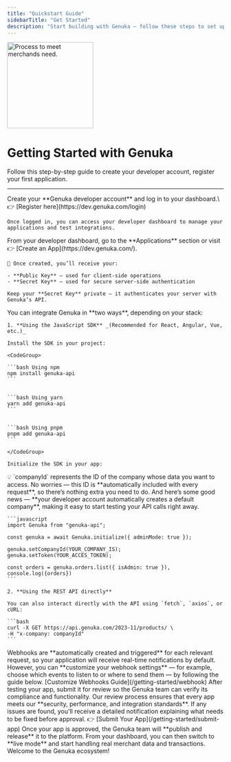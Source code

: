 ```yaml
---
title: "Quickstart Guide"
sidebarTitle: "Get Started"
description: "Start building with Genuka — follow these steps to set up, integrate, and test your first API call."
---
```


<img
  src="/images/dev-genuka.png"
  alt="Process to meet merchands need."
  height="200"
/>
# Getting Started with Genuka

Follow this step-by-step guide to create your developer account, register your first application.

---

<Steps>
  <Step title="Create Your Developer Account">
    Create your **Genuka developer account** and log in to your dashboard.\
    👉 [Register here](https://dev.genuka.com/login)

    Once logged in, you can access your developer dashboard to manage your applications and test integrations.

  </Step>
  <Step title="Create Your Application">
    From your developer dashboard, go to the **Applications** section or visit 👉 [Create an App](https://dev.genuka.com/).

    🎉 Once created, you’ll receive your:

    - **Public Key** — used for client-side operations
    - **Secret Key** — used for secure server-side authentication

    Keep your **Secret Key** private — it authenticates your server with Genuka’s API.

  </Step>
  <Step title="Choose Your Integration Method">
    You can integrate Genuka in **two ways**, depending on your stack:

    1. **Using the JavaScript SDK** _(Recommended for React, Angular, Vue, etc.)_

    Install the SDK in your project:

    <CodeGroup>

    ```bash Using npm
    npm install genuka-api
    ```


    ```bash Using yarn
    yarn add genuka-api
    ```


    ```bash Using pnpm
    pnpm add genuka-api
    ```

    </CodeGroup>

    Initialize the SDK in your app:

<Note>
  💡 `companyId` represents the ID of the company whose data you want to access.
  No worries — this ID is **automatically included with every request**, so
  there’s nothing extra you need to do. And here’s some good news — **your
  developer account automatically creates a default company**, making it easy to
  start testing your API calls right away.
</Note>

    ```javascript
    import Genuka from "genuka-api";

    const genuka = await Genuka.initialize({ adminMode: true });
    
    genuka.setCompanyId(YOUR_COMPANY_IS);
    genuka.setToken(YOUR_ACCES_TOKEN);

    const orders = genuka.orders.list({ isAdmin: true }),
    console.log({orders})
    ```

    2. **Using the REST API directly**

    You can also interact directly with the API using `fetch`, `axios`, or cURL:

    ```bash
    curl -X GET https://api.genuka.com/2023-11/products/ \
    -H "x-company: companyId"
    ```

  </Step>
  <Step title="Set Up Webhooks">
    Webhooks are **automatically created and triggered** for each relevant request, so your application will receive real-time notifications by default.  
    However, you can **customize your webhook settings** — for example, choose which events to listen to or where to send them — by following the guide below.  
    [Customize Webhooks Guide](/getting-started/webhook)
  </Step>

<Step title="Submit for Review 🧩">
  After testing your app, submit it for review so the Genuka team can verify its compliance and functionality.  
  Our review process ensures that every app meets our **security, performance, and integration standards**.  
  If any issues are found, you'll receive a detailed notification explaining what needs to be fixed before approval.  
  👉 [Submit Your App](/getting-started/submit-app)
</Step>

<Step title="Go Live 🚀">
  Once your app is approved, the Genuka team will **publish and release** it to the platform.  
  From your dashboard, you can then switch to **live mode** and start handling real merchant data and transactions.  
  Welcome to the Genuka ecosystem!
</Step>

</Steps>